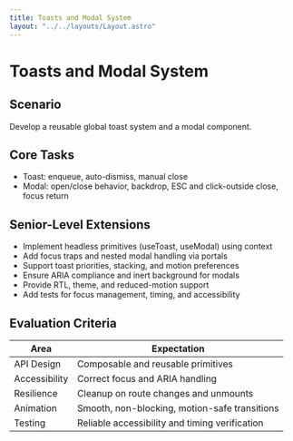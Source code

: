```yaml
---
title: Toasts and Modal System
layout: "../../layouts/Layout.astro"
---
```


# Toasts and Modal System

## Scenario

Develop a reusable global toast system and a modal component.

## Core Tasks

- Toast: enqueue, auto-dismiss, manual close
- Modal: open/close behavior, backdrop, ESC and click-outside close, focus return

## Senior-Level Extensions

- Implement headless primitives (useToast, useModal) using context
- Add focus traps and nested modal handling via portals
- Support toast priorities, stacking, and motion preferences
- Ensure ARIA compliance and inert background for modals
- Provide RTL, theme, and reduced-motion support
- Add tests for focus management, timing, and accessibility

## Evaluation Criteria

| Area          | Expectation                                    |
| ------------- | ---------------------------------------------- |
| API Design    | Composable and reusable primitives             |
| Accessibility | Correct focus and ARIA handling                |
| Resilience    | Cleanup on route changes and unmounts          |
| Animation     | Smooth, non-blocking, motion-safe transitions  |
| Testing       | Reliable accessibility and timing verification |
